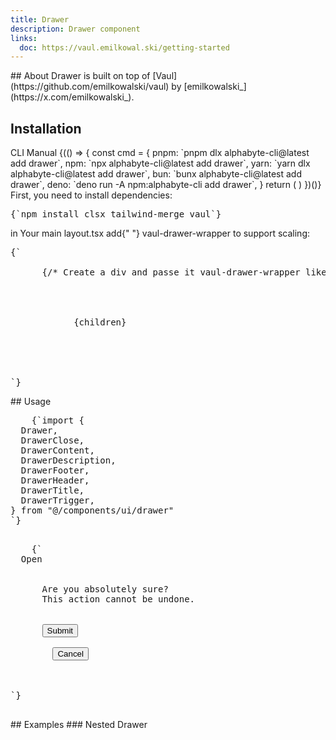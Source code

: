 ```yaml
---
title: Drawer
description: Drawer component
links:
  doc: https://vaul.emilkowal.ski/getting-started
---
```


<ComponentPreview name="drawer-demo" />
## About
<MdxBadge>Drawer</MdxBadge> is built on top of
[Vaul](https://github.com/emilkowalski/vaul) by
[emilkowalski_](https://x.com/emilkowalski_). 

## Installation

<CliCodeTabs>

<TabsList>
  <TabsTrigger value="cli">CLI</TabsTrigger>
  <TabsTrigger value="manual">Manual</TabsTrigger>
</TabsList>

<TabsContent value="cli">
<CliCodeTabs>
  {(() => {
    const cmd = {
      pnpm: `pnpm dlx alphabyte-cli@latest add drawer`,
      npm: `npx alphabyte-cli@latest add drawer`,
      yarn: `yarn dlx alphabyte-cli@latest add drawer`,
      bun: `bunx alphabyte-cli@latest add drawer`,
      deno: `deno run -A npm:alphabyte-cli add drawer`,
    }
    return (
      <CodeCommands
        __pnpm__={cmd.pnpm}
        __npm__={cmd.npm}
        __yarn__={cmd.yarn}
        __bun__={cmd.bun}
        __deno__={cmd.deno}
      />
    )
  })()}
</CliCodeTabs>
</TabsContent>

<TabsContent value="manual">
<div className="not-prose px-4 md:px-0">
  <Step>
    <StepItem title="Install Dependencies">
      First, you need to install dependencies:
      <Pre>{`npm install clsx tailwind-merge vaul`}</Pre>
    </StepItem>
    <StepItem title="Create utils.ts">
      <ComponentUtilsText />
      <ComponentUtils />
    </StepItem>
    <StepItem title="Create Drawer Component">
      <ComponentSource name="drawer-demo" />
    </StepItem>
  </Step>
</div>
</TabsContent>
</CliCodeTabs>
<div className='not-prose my-4 md:px-0'>
<Step>
    <StepItem title="Edit layout.tsx for background scaling">
      in Your main <MdxBadge>layout.tsx</MdxBadge> add{" "}
      <MdxBadge>vaul-drawer-wrapper</MdxBadge> to support scaling:
      <Pre highlightLines={[4]}>{`<html lang="en" suppressHydrationWarning>
  <body className="bg-background font-medium antialiased min-h-svh" suppressHydrationWarning>
      {/* Create a div and passe it vaul-drawer-wrapper like this way */}
      <div vaul-drawer-wrapper="">
         <div className="relative flex min-h-svh flex-col bg-background">
            {children}
         </div>
      </div>
   </body>
</html>`}</Pre>
    </StepItem>
</Step>
</div>
## Usage
<div className="not-prose space-y-6">
  <Pre>
    {`import {
  Drawer,
  DrawerClose,
  DrawerContent,
  DrawerDescription,
  DrawerFooter,
  DrawerHeader,
  DrawerTitle,
  DrawerTrigger,
} from "@/components/ui/drawer"
`}
  </Pre>
  <Pre>
    {`<Drawer>
  <DrawerTrigger>Open</DrawerTrigger>
  <DrawerContent>
    <DrawerHeader>
      <DrawerTitle>Are you absolutely sure?</DrawerTitle>
      <DrawerDescription>This action cannot be undone.</DrawerDescription>
    </DrawerHeader>
    <DrawerFooter>
      <Button>Submit</Button>
      <DrawerClose>
        <Button variant="outline">Cancel</Button>
      </DrawerClose>
    </DrawerFooter>
  </DrawerContent>
</Drawer>`}
  </Pre>
</div>
## Examples 
### Nested Drawer
<ComponentPreview name="drawer-demo" variant="nested" />
